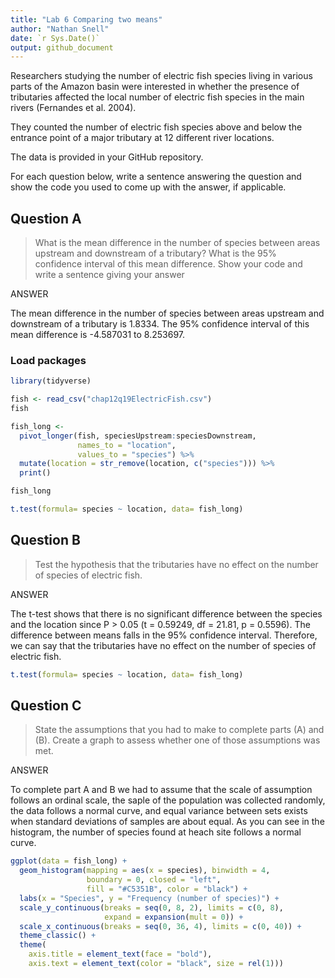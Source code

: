 ```yaml
---
title: "Lab 6 Comparing two means"
author: "Nathan Snell"
date: `r Sys.Date()`
output: github_document
---
```


Researchers studying the number of electric fish species living in various parts of the Amazon basin were interested in whether the presence of tributaries affected the local number of electric fish species in the main rivers (Fernandes et al. 2004).

They counted the number of electric fish species above and below the entrance point of a major tributary at 12 different river locations.

The data is provided in your GitHub repository.

For each question below, write a sentence answering the question and show the code you used to come up with the answer, if applicable.

## Question A

> What is the mean difference in the number of species between areas upstream and downstream of a tributary? What is the 95% confidence interval of this mean difference. Show your code and write a sentence giving your answer

ANSWER

The mean difference in the number of species between areas upstream and downstream of a tributary is 1.8334. The 95% confidence interval of this mean difference is -4.587031 to 8.253697.  

### Load packages
```r
library(tidyverse)

fish <- read_csv("chap12q19ElectricFish.csv")
fish

fish_long <- 
  pivot_longer(fish, speciesUpstream:speciesDownstream,
               names_to = "location",
               values_to = "species") %>% 
  mutate(location = str_remove(location, c("species"))) %>% 
  print()

fish_long

```

```r
t.test(formula= species ~ location, data= fish_long)
```

## Question B

> Test the hypothesis that the tributaries have no effect on the number of species of electric fish.

ANSWER

The t-test shows that there is no significant difference between the species and the location since P > 0.05 (t = 0.59249, df = 21.81, p = 0.5596). The difference between means falls in the 95% confidence interval. Therefore, we can say that the tributaries have no effect on the number of species of electric fish.
```r
t.test(formula= species ~ location, data= fish_long)
```

## Question C

> State the assumptions that you had to make to complete parts (A) and (B). Create a graph to assess whether one of those assumptions was met.

ANSWER

To complete part A and B we had to assume that the scale of assumption follows an ordinal scale, the saple of the population was collected randomly, the data follows a normal curve, and equal variance between sets exists when standard deviations of samples are about equal. As you can see in the histogram, the number of species found at heach site follows a normal curve. 
```r
ggplot(data = fish_long) +
  geom_histogram(mapping = aes(x = species), binwidth = 4,
                 boundary = 0, closed = "left", 
                 fill = "#C5351B", color = "black") +
  labs(x = "Species", y = "Frequency (number of species)") +
  scale_y_continuous(breaks = seq(0, 8, 2), limits = c(0, 8), 
                     expand = expansion(mult = 0)) +
  scale_x_continuous(breaks = seq(0, 36, 4), limits = c(0, 40)) +
  theme_classic() +
  theme(
    axis.title = element_text(face = "bold"),
    axis.text = element_text(color = "black", size = rel(1)))
```


